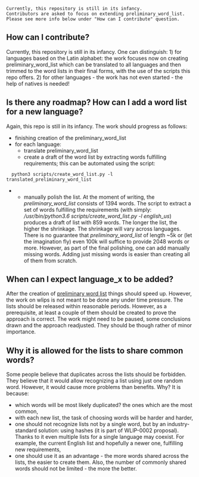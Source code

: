 <pre>
Currently, this repository is still in its infancy.
Contributors are asked to focus on extending preliminary_word_list.
Please see more info below under "How can I contribute" question.
</pre>

==How can I contribute?==
Currently, this repository is still in its infancy. One can distinguish:
1) for languages based on the Latin alphabet: the work focuses now on creating preliminary_word_list which can be translated to all languages and then trimmed to the word lists in their final forms, with the use of the scripts this repo offers.
2) for other languages - the work has not even started - the help of natives is needed!

==Is there any roadmap? How can I add a word list for a new language?==
Again, this repo is still in its infancy. The work should progress as follows:
* finishing creation of the preliminary_word_list
* for each language:
** translate preliminary_word_list
** create a draft of the word list by extracting words fulfilling requirements; this can be automated using the script:
   <code>python3 scripts/create_word_list.py -l translated_preliminary_word_list</code>
** <p>manually polish the list. At the moment of writing, the ''preliminary_word_list'' consists of 1394 words. The script to extract a set of words fulfilling the requirements (with simply: ''/usr/bin/python3.6 scripts/create_word_list.py -l english_us'') produces a draft of list with 859 words. The longer the list, the higher the shrinkage. The shrinkage will vary across languages. There is no guarantee that ''preliminary_word_list'' of length ~5k or (let the imagination fly) even 100k will suffice to provide 2048 words or more. However, as part of the final polishing, one can add manually missing words. Adding just missing words is easier than creating all of them from scratch.</p>

==When can I expect language_x to be added?==
After the creation of [[wlip-0003/preliminary-word-lists/english_us|preliminary word list]] things should speed up.
However, the work on wlips is not meant to be done any under time pressure.
The lists should be released within reasonable periods.
However, as a prerequisite, at least a couple of them should be created to prove the approach is correct.
The work might need to be paused, some conclusions drawn and the approach readjusted.
They should be though rather of minor importance.

==Why it is allowed for the lists to share common words?==
Some people believe that duplicates across the lists should be forbidden.
They believe that it would allow recognizing a list using just one random word.
However, it would cause more problems than benefits.
Why? It is because:
* which words will be most likely duplicated? the ones which are the most common,
* with each new list, the task of choosing words will be harder and harder,
* <p>one should not recognize lists not by a single word, but by an industry-standard solution: using hashes (it is part of WLIP-0002 proposal). Thanks to it even multiple lists for a single language may coexist. For example, the current English list and hopefully a newer one, fulfilling new requirements,</p>
* <p>one should use it as an advantage - the more words shared across the lists, the easier to create them. Also, the number of commonly shared words should not be limited - the more the better.</p>
